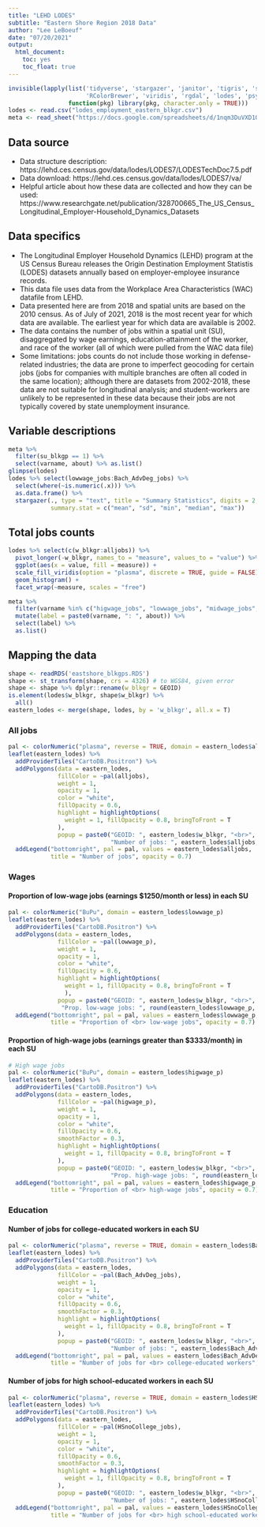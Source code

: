 ```yaml
---
title: "LEHD LODES"
subtitle: "Eastern Shore Region 2018 Data"
author: "Lee LeBoeuf"
date: "07/20/2021"
output: 
  html_document:
    toc: yes
    toc_float: true
---
```


```r
invisible(lapply(list('tidyverse', 'stargazer', 'janitor', 'tigris', 'sf', 'leaflet', 'rcartocolor', 
                      'RColorBrewer', 'viridis', 'rgdal', 'lodes', 'psych', 'reshape2', 'googlesheets4', 'sp'),
                 function(pkg) library(pkg, character.only = TRUE)))
lodes <- read.csv("lodes_employment_eastern_blkgr.csv")
meta <- read_sheet("https://docs.google.com/spreadsheets/d/1nqm3DuVXD1ObbVe_deacvT7uSLdBXfQJo3mkbqDwrVo/edit?usp=sharing", sheet = "lehd_lodes", gs4_deauth())
```

## Data source 
* Data structure description: https://lehd.ces.census.gov/data/lodes/LODES7/LODESTechDoc7.5.pdf
* Data download: https://lehd.ces.census.gov/data/lodes/LODES7/va/
* Helpful article about how these data are collected and how they can be used: https://www.researchgate.net/publication/328700665_The_US_Census_Longitudinal_Employer-Household_Dynamics_Datasets

## Data specifics
* The Longitudinal Employer Household Dynamics (LEHD) program at the US Census Bureau releases the Origin Destination Employment Statistis (LODES) datasets annually based on employer-employee insurance records. 
* This data file uses data from the Workplace Area Characteristics (WAC) datafile from LEHD. 
* Data presented here are from 2018 and spatial units are based on the 2010 census. As of July of 2021, 2018 is the most recent year for which data are available. The earliest year for which data are available is 2002. 
* The data contains the number of jobs within a spatial unit (SU), disaggregated by wage earnings, education-attainment of the worker, and race of the worker (all of which were pulled from the WAC data file)
* Some limitations: jobs counts do not include those working in defense-related industries; the data are prone to imperfect geocoding for certain jobs (jobs for companies with multiple branches are often all coded in the same location); although there are datasets from 2002-2018, these data are not suitable for longitudinal analysis; and student-workers are unlikely to be represented in these data because their jobs are not typically covered by state unemployment insurance.

## Variable descriptions
```r
meta %>% 
  filter(su_blkgp == 1) %>%
  select(varname, about) %>% as.list()
glimpse(lodes)
lodes %>% select(lowwage_jobs:Bach_AdvDeg_jobs) %>% 
  select(where(~is.numeric(.x))) %>% 
  as.data.frame() %>% 
  stargazer(., type = "text", title = "Summary Statistics", digits = 2,
            summary.stat = c("mean", "sd", "min", "median", "max"))
```

## Total jobs counts
```r
lodes %>% select(c(w_blkgr:alljobs)) %>% 
  pivot_longer(-w_blkgr, names_to = "measure", values_to = "value") %>% 
  ggplot(aes(x = value, fill = measure)) + 
  scale_fill_viridis(option = "plasma", discrete = TRUE, guide = FALSE) +
  geom_histogram() + 
  facet_wrap(~measure, scales = "free")
```

```r
meta %>% 
  filter(varname %in% c("higwage_jobs", "lowwage_jobs", "midwage_jobs", "alljobs")) %>%
  mutate(label = paste0(varname, ": ", about)) %>% 
  select(label) %>% 
  as.list()
```

## Mapping the data 
```r
shape <- readRDS('eastshore_blkgps.RDS')
shape <- st_transform(shape, crs = 4326) # to WGS84, given error
shape <- shape %>% dplyr::rename(w_blkgr = GEOID)
is.element(lodes$w_blkgr, shape$w_blkgr) %>%
  all()
eastern_lodes <- merge(shape, lodes, by = 'w_blkgr', all.x = T)
```

### All jobs
```r
pal <- colorNumeric("plasma", reverse = TRUE, domain = eastern_lodes$alljobs)
leaflet(eastern_lodes) %>% 
  addProviderTiles("CartoDB.Positron") %>% 
  addPolygons(data = eastern_lodes,
              fillColor = ~pal(alljobs),
              weight = 1,
              opacity = 1,
              color = "white", 
              fillOpacity = 0.6,
              highlight = highlightOptions(
                weight = 1, fillOpacity = 0.8, bringToFront = T
              ),
              popup = paste0("GEOID: ", eastern_lodes$w_blkgr, "<br>",
                             "Number of jobs: ", eastern_lodes$alljobs, 2)) %>% 
  addLegend("bottomright", pal = pal, values = eastern_lodes$alljobs, 
            title = "Number of jobs", opacity = 0.7)
```

### Wages

#### Proportion of low-wage jobs (earnings $1250/month or less) in each SU

```r
pal <- colorNumeric("BuPu", domain = eastern_lodes$lowwage_p)
leaflet(eastern_lodes) %>% 
  addProviderTiles("CartoDB.Positron") %>% 
  addPolygons(data = eastern_lodes,
              fillColor = ~pal(lowwage_p),
              weight = 1,
              opacity = 1,
              color = "white", 
              fillOpacity = 0.6,
              highlight = highlightOptions(
                weight = 1, fillOpacity = 0.8, bringToFront = T
                ),
              popup = paste0("GEOID: ", eastern_lodes$w_blkgr, "<br>",
               "Prop. low-wage jobs: ", round(eastern_lodes$lowwage_p, 2))) %>% 
  addLegend("bottomright", pal = pal, values = eastern_lodes$lowwage_p, 
            title = "Proportion of <br> low-wage jobs", opacity = 0.7)
```

#### Proportion of high-wage jobs (earnings greater than $3333/month) in each SU

```r
# High wage jobs
pal <- colorNumeric("BuPu", domain = eastern_lodes$higwage_p)
leaflet(eastern_lodes) %>% 
  addProviderTiles("CartoDB.Positron") %>% 
  addPolygons(data = eastern_lodes,
              fillColor = ~pal(higwage_p),
              weight = 1,
              opacity = 1,
              color = "white", 
              fillOpacity = 0.6,
              smoothFactor = 0.3,
              highlight = highlightOptions(
                weight = 1, fillOpacity = 0.8, bringToFront = T
              ),
              popup = paste0("GEOID: ", eastern_lodes$w_blkgr, "<br>",
                             "Prop. high-wage jobs: ", round(eastern_lodes$higwage_p, 2))) %>% 
  addLegend("bottomright", pal = pal, values = eastern_lodes$higwage_p, 
            title = "Proportion of <br> high-wage jobs", opacity = 0.7)
```

### Education

#### Number of jobs for college-educated workers in each SU

```r
pal <- colorNumeric("plasma", reverse = TRUE, domain = eastern_lodes$Bach_AdvDeg_jobs)
leaflet(eastern_lodes) %>% 
  addProviderTiles("CartoDB.Positron") %>% 
  addPolygons(data = eastern_lodes,
              fillColor = ~pal(Bach_AdvDeg_jobs),
              weight = 1,
              opacity = 1,
              color = "white", 
              fillOpacity = 0.6,
              smoothFactor = 0.3,
              highlight = highlightOptions(
                weight = 1, fillOpacity = 0.8, bringToFront = T
              ),
              popup = paste0("GEOID: ", eastern_lodes$w_blkgr, "<br>",
                             "Number of jobs: ", eastern_lodes$Bach_AdvDeg_jobs)) %>% 
  addLegend("bottomright", pal = pal, values = eastern_lodes$Bach_AdvDeg_jobs, 
            title = "Number of jobs for <br> college-educated workers", opacity = 0.7)
```

#### Number of jobs for high school-educated workers in each SU

```r
pal <- colorNumeric("plasma", reverse = TRUE, domain = eastern_lodes$HSnoCollege_jobs)
leaflet(eastern_lodes) %>% 
  addProviderTiles("CartoDB.Positron") %>% 
  addPolygons(data = eastern_lodes,
              fillColor = ~pal(HSnoCollege_jobs),
              weight = 1,
              opacity = 1,
              color = "white", 
              fillOpacity = 0.6,
              smoothFactor = 0.3,
              highlight = highlightOptions(
                weight = 1, fillOpacity = 0.8, bringToFront = T
              ),
              popup = paste0("GEOID: ", eastern_lodes$w_blkgr, "<br>",
                             "Number of jobs: ", eastern_lodes$HSnoCollege_jobs)) %>% 
  addLegend("bottomright", pal = pal, values = eastern_lodes$HSnoCollege_jobs, 
            title = "Number of jobs for <br> high school-educated workers", opacity = 0.7)
```




